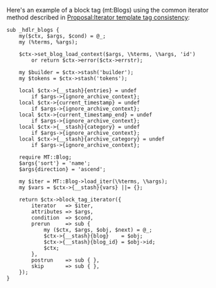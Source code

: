 Here's an example of a block tag (mt:Blogs) using the common iterator method described in [[Proposal:Iterator template tag consistency]]:

<pre>
sub _hdlr_blogs {
    my($ctx, $args, $cond) = @_;
    my (%terms, %args);

    $ctx->set_blog_load_context($args, \%terms, \%args, 'id')
        or return $ctx->error($ctx->errstr);

    my $builder = $ctx->stash('builder');
    my $tokens = $ctx->stash('tokens');

    local $ctx->{__stash}{entries} = undef
        if $args->{ignore_archive_context};
    local $ctx->{current_timestamp} = undef
        if $args->{ignore_archive_context};
    local $ctx->{current_timestamp_end} = undef
        if $args->{ignore_archive_context};
    local $ctx->{__stash}{category} = undef
        if $args->{ignore_archive_context};
    local $ctx->{__stash}{archive_category} = undef
        if $args->{ignore_archive_context};

    require MT::Blog;
    $args{'sort'} = 'name';
    $args{direction} = 'ascend';

    my $iter = MT::Blog->load_iter(\%terms, \%args);
    my $vars = $ctx->{__stash}{vars} ||= {};

    return $ctx->block_tag_iterator({
        iterator   => $iter,
        attributes => $args,
        condition  => $cond,
        prerun     => sub {
            my ($ctx, $args, $obj, $next) = @_;
            $ctx->{__stash}{blog}    = $obj;
            $ctx->{__stash}{blog_id} = $obj->id;
            $ctx;
        },
        postrun    => sub { },
        skip       => sub { },
    });
}
</pre>